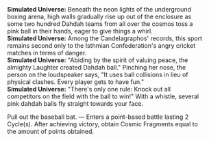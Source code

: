 {{Dialogue Start}}
:'''Simulated Universe:''' Beneath the neon lights of the underground boxing arena, high walls gradually rise up out of the enclosure as some two hundred Dahdah teams from all over the cosmos toss a pink ball in their hands, eager to give things a whirl.
:'''Simulated Universe:''' Among the Candelagraphos' records, this sport remains second only to the Isthmian Confederation's angry cricket matches in terms of danger.
:'''Simulated Universe:''' "Abiding by the spirit of valuing peace, the almighty Laughter created Dahdah ball." Pinching her nose, the person on the loudspeaker says, "It uses ball collisions in lieu of physical clashes. Every player gets to have fun."
:'''Simulated Universe:''' "There's only one rule: Knock out all competitors on the field with the ball to win!" With a whistle, several pink dahdah balls fly straight towards your face.
:{{DIcon|Star}} Pull out the baseball bat. &mdash; Enters a point-based battle lasting 2 Cycle(s). After achieving victory, obtain Cosmic Fragments equal to the amount of points obtained.
{{Dialogue End}}
